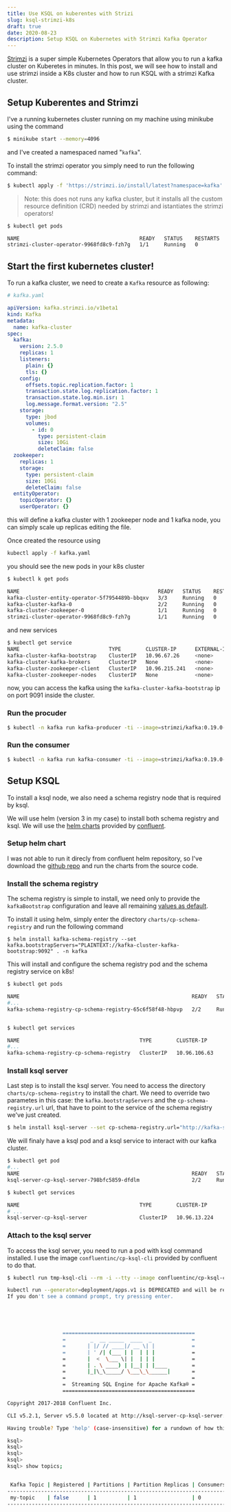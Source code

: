 ```yaml
---
title: Use KSQL on kuberentes with Strizi
slug: ksql-strimzi-k8s
draft: true
date: 2020-08-23
description: Setup KSQL on Kubernetes with Strimzi Kafka Operator
---
```


[Strimzi](https://strimzi.io/) is a super simple Kubernetes Operators that allow you to run a kafka
cluster on Kuberetes in minutes. In this post, we will see how to install
and use strimzi inside a K8s cluster and how to run
KSQL with a strimzi Kafka cluster.

## Setup Kuberentes and Strimzi

I've a running kubernetes cluster running on my machine using
minikube using the command

```bash
$ minikube start --memory=4096
```

and I've created a namespaced named "`kafka`".

To install the strimzi operator you simply need to run the following command:

```bash
$ kubectl apply -f 'https://strimzi.io/install/latest?namespace=kafka' -n kafka
```

> Note: this does not runs any kafka cluster, but it installs all the custom resource definition (CRD) needed by strimzi and
> istantiates the strimzi operators!

```bash
$ kubectl get pods

NAME                                       READY   STATUS    RESTARTS   AGE
strimzi-cluster-operator-9968fd8c9-fzh7g   1/1     Running   0          86s
```

## Start the first kubernetes cluster!

To run a kafka cluster, we need to create a `Kafka` resource as following:

```yaml
# kafka.yaml

apiVersion: kafka.strimzi.io/v1beta1
kind: Kafka
metadata:
  name: kafka-cluster
spec:
  kafka:
    version: 2.5.0
    replicas: 1
    listeners:
      plain: {}
      tls: {}
    config:
      offsets.topic.replication.factor: 1
      transaction.state.log.replication.factor: 1
      transaction.state.log.min.isr: 1
      log.message.format.version: "2.5"
    storage:
      type: jbod
      volumes:
        - id: 0
          type: persistent-claim
          size: 10Gi
          deleteClaim: false
  zookeeper:
    replicas: 1
    storage:
      type: persistent-claim
      size: 10Gi
      deleteClaim: false
  entityOperator:
    topicOperator: {}
    userOperator: {}
```

this will define a kafka cluster with 1 zookeeper node and 1 kafka node, you
can simply scale up replicas editing the file.

Once created the resource using

```bash
kubectl apply -f kafka.yaml
```

you should see the new pods in your k8s cluster

```bash
$ kubectl k get pods

NAME                                             READY   STATUS    RESTARTS   AGE
kafka-cluster-entity-operator-5f7954489b-bbqxv   3/3     Running   0          40s
kafka-cluster-kafka-0                            2/2     Running   0          64s
kafka-cluster-zookeeper-0                        1/1     Running   0          2m12s
strimzi-cluster-operator-9968fd8c9-fzh7g         1/1     Running   0          7m54s
```

and new services

```bash
$ kubectl get service
NAME                             TYPE        CLUSTER-IP      EXTERNAL-IP   PORT(S)                      AGE
kafka-cluster-kafka-bootstrap    ClusterIP   10.96.67.26     <none>        9091/TCP,9092/TCP,9093/TCP   2m25s
kafka-cluster-kafka-brokers      ClusterIP   None            <none>        9091/TCP,9092/TCP,9093/TCP   2m25s
kafka-cluster-zookeeper-client   ClusterIP   10.96.215.241   <none>        2181/TCP                     3m33s
kafka-cluster-zookeeper-nodes    ClusterIP   None            <none>        2181/TCP,2888/TCP,3888/TCP   3m33s
```

now, you can access the kafka using the `kafka-cluster-kafka-bootstrap` ip on port 9091 inside the cluster.

### Run the procuder

```bash
$ kubectl -n kafka run kafka-producer -ti --image=strimzi/kafka:0.19.0-kafka-2.5.0 --rm=true --restart=Never -- bin/kafka-console-producer.sh --broker-list kafka-cluster-kafka-bootstrap:9092 --topic my-topic
```

### Run the consumer

```bash
$ kubectl -n kafka run kafka-consumer -ti --image=strimzi/kafka:0.19.0-kafka-2.5.0 --rm=true --restart=Never -- bin/kafka-console-consumer.sh --bootstrap-server kafka-cluster-kafka-bootstrap:9092 --topic my-topic --from-beginning
```

## Setup KSQL

To install a ksql node, we also need a schema registry node that is required by ksql.

We will use helm (version 3 in my case) to install both schema registry and ksql. We will use the [helm charts](https://github.com/confluentinc/cp-helm-charts) provided by
[confluent](https://www.confluent.io/).

### Setup helm chart

I was not able to run it direcly from confluent helm repository, so I've download
the [github repo](https://github.com/confluentinc/cp-helm-charts) and run the charts from
the source code.

### Install the schema registry

The schema registry is simple to install, we need only to provide the `kafkaBootstrap` configuration and leave
all remaining [values as default](https://github.com/confluentinc/cp-helm-charts/blob/master/charts/cp-schema-registry/values.yaml).

To install it using helm, simply enter the directory `charts/cp-schema-registry` and run the following command

```
$ helm install kafka-schema-registry --set kafka.bootstrapServers="PLAINTEXT://kafka-cluster-kafka-bootstrap:9092" . -n kafka
```

This will install and configure the schema registry pod and the schema registry service on k8s!

```bash
$ kubectl get pods

NAME                                                        READY   STATUS    RESTARTS   AGE
#...
kafka-schema-registry-cp-schema-registry-65c6f58f48-hbpvp   2/2     Running   0          7m5s
```

````bash

$ kubectl get services

NAME                                       TYPE        CLUSTER-IP      EXTERNAL-IP   PORT(S)                      AGE
#...
kafka-schema-registry-cp-schema-registry   ClusterIP   10.96.106.63    <none>        8081/TCP                     18m```
````

### Install ksql server

Last step is to install the ksql server. You need to access the directory `charts/cp-schema-registry` to install the chart.
We need to override two parametes in this case: the `kafka.bootstrapServers` and the `cp-schema-registry.url` url, that
have to point to the service of the schema registry we've just created.

```bash
$ helm install ksql-server --set cp-schema-registry.url="http://kafka-schema-registry-cp-schema-registry:8081",kafka.bootstrapServers="PLAINTEXT://kafka-cluster-kafka-bootstrap:9092",ksql.headless=false . -n kafka
```

We will finaly have a ksql pod and a ksql service to interact with our kafka cluster.

```bash
$ kubectl get pod
#...
NAME                                                        READY   STATUS    RESTARTS   AGE
ksql-server-cp-ksql-server-798bfc5859-dfdlm                 2/2     Running   0          4m3s

$ kubectl get services

NAME                                       TYPE        CLUSTER-IP      EXTERNAL-IP   PORT(S)                      AGE
# ...
ksql-server-cp-ksql-server                 ClusterIP   10.96.13.224    <none>        8088/TCP                     77s
```

### Attach to the ksql server

To access the ksql server, you need to run a pod with ksql command
installed. I use the image `confluentinc/cp-ksql-cli` provided by confluent to do that.

```bash
$ kubectl run tmp-ksql-cli --rm -i --tty --image confluentinc/cp-ksql-cli:5.2.1 http://ksql-server-cp-ksql-server:8088

kubectl run --generator=deployment/apps.v1 is DEPRECATED and will be removed in a future version. Use kubectl run --generator=run-pod/v1 or kubectl create instead.
If you don't see a command prompt, try pressing enter.





                  ===========================================
                  =        _  __ _____  ____  _             =
                  =       | |/ // ____|/ __ \| |            =
                  =       | ' /| (___ | |  | | |            =
                  =       |  <  \___ \| |  | | |            =
                  =       | . \ ____) | |__| | |____        =
                  =       |_|\_\_____/ \___\_\______|       =
                  =                                         =
                  =  Streaming SQL Engine for Apache Kafka® =
                  ===========================================

Copyright 2017-2018 Confluent Inc.

CLI v5.2.1, Server v5.5.0 located at http://ksql-server-cp-ksql-server:8088

Having trouble? Type 'help' (case-insensitive) for a rundown of how things work!

ksql>
ksql>
ksql>
ksql>
ksql> show topics;


 Kafka Topic | Registered | Partitions | Partition Replicas | Consumers | ConsumerGroups
-----------------------------------------------------------------------------------------
 my-topic    | false      | 1          | 1                  | 0         | 0
-----------------------------------------------------------------------------------------

```
